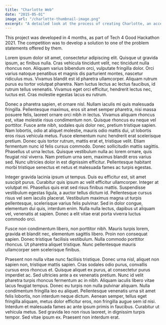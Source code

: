 ```yaml
---
title: "Charlotte Web"
date: "2015-05-01"
image_url: "/charlotte-thumbnail-image.png"
excerpt: "A detailed look at the process of creating Charlotte, an accessibility chrome extension, from start to finish. Developed as part of Engineering Good's Tech for Good Hackathon."
---
```


<Box py={5} px={5} bg="gray.700" rounded="lg">
  <Text color="white" fontWeight="medium">
    This project was developed in 4 months, as part of Tech 4 Good Hackathon
    2021. The competition was to develop a solution to one of the problem
    statements offered by them.
  </Text>
</Box>

Lorem ipsum dolor sit amet, consectetur adipiscing elit. Quisque ut gravida ipsum, ac finibus nulla. Cras vehicula tincidunt velit, nec tincidunt nulla rhoncus non. Aliquam varius bibendum orci, vulputate fringilla dolor. Orci varius natoque penatibus et magnis dis parturient montes, nascetur ridiculus mus. Vivamus blandit est id pharetra ullamcorper. Aliquam rutrum purus eu tortor volutpat pharetra. Nam luctus lectus ac lectus faucibus, id rutrum tellus venenatis. Vivamus eget orci efficitur, hendrerit lectus nec, luctus est. Cras molestie egestas lacus eu rutrum.

Donec a pharetra sapien, et ornare nisl. Nullam iaculis mi quis malesuada fringilla. Pellentesque maximus, eros sit amet semper pharetra, nisi massa posuere felis, laoreet ornare orci nibh in lectus. Vivamus aliquam rhoncus est, vitae molestie risus condimentum non. Quisque rhoncus eu neque vel porttitor. Fusce ante nibh, sodales quis dolor nec, pretium tristique sapien. Nam lobortis, odio at aliquet molestie, mauris odio mattis dui, ut lobortis eros risus vehicula metus. Fusce elementum nunc hendrerit erat scelerisque pretium. Donec quis tortor rutrum, mattis erat et, tristique velit. Etiam fermentum nunc id felis cursus commodo. Donec sollicitudin mattis sagittis. Phasellus ut urna lectus. Quisque vestibulum nulla ac lorem ornare, quis feugiat nisl viverra. Nam pretium urna sem, maximus blandit eros varius sed. Nunc ultricies dolor in est dignissim efficitur. Pellentesque habitant morbi tristique senectus et netus et malesuada fames ac turpis egestas.

Integer gravida lacinia ipsum ut tempus. Duis eu efficitur est, sit amet suscipit purus. Curabitur quis ipsum ac velit efficitur ullamcorper. Integer at volutpat mi. Phasellus quis erat sed risus finibus mattis. Suspendisse vestibulum egestas ligula, a auctor tellus dictum id. Pellentesque cursus risus vel sem iaculis placerat. Vestibulum maximus magna ut turpis pellentesque, scelerisque varius felis pulvinar. Sed in dolor congue, elementum dui quis, interdum enim. Nulla nulla lectus, dapibus ut aliquam vel, venenatis at sapien. Donec a elit vitae erat porta viverra luctus commodo orci.

Fusce non condimentum libero, non porttitor nibh. Mauris turpis lorem, gravida et blandit nec, elementum sagittis libero. Proin non consequat sapien. Donec tristique facilisis vestibulum. Nulla commodo porttitor rhoncus. Ut pharetra aliquet tristique. Nunc pellentesque mauris ullamcorper sem scelerisque finibus.

Praesent non nulla vitae nunc facilisis tristique. Donec urna nisl, aliquet non sapien non, tristique mattis sapien. Cras sodales odio purus, convallis cursus eros rhoncus et. Quisque aliquet ex purus, at consectetur purus imperdiet ac. Sed ultricies ante a ex venenatis pretium. Nunc id velit pharetra turpis rhoncus fermentum ac in nibh. Aliquam iaculis libero vitae lacus feugiat tempus. Donec eu turpis non nulla pulvinar aliquam. Nulla condimentum fringilla leo eu aliquet. Pellentesque venenatis urna sit amet felis lobortis, non interdum neque dictum. Aenean semper, tellus eget fringilla aliquam, metus dolor efficitur eros, non fringilla augue sem id nisi. Interdum et malesuada fames ac ante ipsum primis in faucibus. Curabitur ut vehicula metus. Sed gravida leo non risus laoreet, in dignissim turpis tempor. Sed vitae ipsum ex. Praesent non interdum erat.
